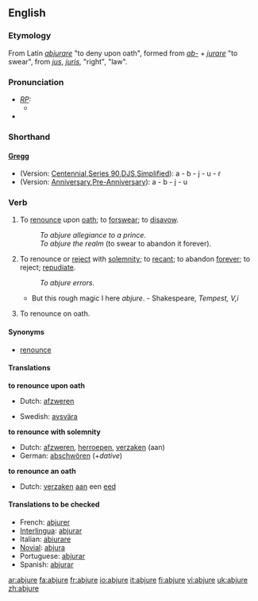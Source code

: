==English==
===Etymology===
From Latin ''[[abjurare]]'' "to deny upon oath", formed from ''[[ab-]]'' + ''[[jurare]]'' "to swear", from ''[[jus]]'', ''[[juris]]'', "right", "law".

===Pronunciation===
* ''[[RP]]:''
** {{IPA| /əbˈdʒʊə/}}
*{{audio|en-us-abjure.ogg|Audio (US)}}


===Shorthand===
====[http://en.wikipedia.org/wiki/Gregg_Shorthand Gregg]====
* (Version: [http://en.wikipedia.org/wiki/Gregg_Shorthand#Centennial_Gregg_Shorthand Centennial],[http://en.wikipedia.org/wiki/Gregg_Shorthand#Series_90_Gregg_Shorthand  Series 90],[http://en.wikipedia.org/wiki/Gregg_Shorthand#Diamond_Jubilee_Gregg_Shorthand  DJS],[http://en.wikipedia.org/wiki/Gregg_Shorthand#Simplified_Gregg_Shorthand Simplified]): a - b - j - u - r
* (Version: [http://en.wikipedia.org/wiki/Gregg_Shorthand#Anniversary_Gregg_Shorthand Anniversary],[http://en.wikipedia.org/wiki/Gregg_Shorthand#Pre-Anniversary_Gregg_Shorthand Pre-Anniversary]): a - b - j - u

===Verb===
{{en-verb|abjur|ing}}

# {{transitive}} To [[renounce]] upon [[oath]]; to [[forswear]]; to [[disavow]].
#: ''To abjure allegiance to a prince.''
#: ''To abjure the realm'' (to swear to abandon it forever).
# {{transitive}} To renounce or [[reject]] with [[solemnity]]; to [[recant]]; to abandon [[forever]]; to reject; [[repudiate]].
#: ''To abjure errors.''
#* But this rough magic I here ''abjure''. - Shakespeare, ''Tempest, V,i''
# {{intransitive}} To renounce on oath.

====Synonyms====
*[[renounce]]

====Translations====
'''to renounce upon oath'''
{{top}}
* Dutch: [[afzweren]]
{{mid}}
* Swedish: [[avsvära]]
{{bottom}}

'''to renounce with solemnity'''
{{top}}
* Dutch: [[afzweren]], [[herroepen]], [[verzaken]] (aan)
*German: [[abschwören]] (+''dative'')
{{mid}}
{{bottom}}

'''to renounce an oath'''
{{top}}
* Dutch: [[verzaken]] [[aan]] een [[eed]]
{{mid}}
{{bottom}}

====Translations to be checked====
*French: [[abjurer]]
*[[Interlingua]]: [[abjurar]]
*Italian: [[abiurare]]
*[[Novial]]: [[abjura]]
*Portuguese: [[abjurar]]
*Spanish: [[abjurar]]

[[ar:abjure]]
[[fa:abjure]]
[[fr:abjure]]
[[io:abjure]]
[[it:abjure]]
[[fi:abjure]]
[[vi:abjure]]
[[uk:abjure]]
[[zh:abjure]]